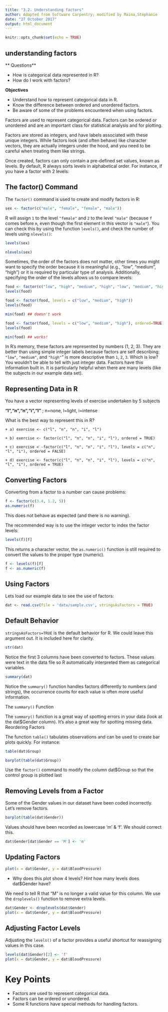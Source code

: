 ```yaml
---
title: "3.2. Understanding factors"
author: Adapted from Software Carpentry; modified by Maina,Stephanie
date: "27 October 2017"
output: html_document
---
```


```r
knitr::opts_chunk$set(echo = TRUE)
```
## understanding factors

** Questions** 

  + How is categorical data represented in R?
  + How do I work with factors?
  
**Objectives**

  + Understand how to represent categorical data in R.
  + Know the difference between ordered and unordered factors.
  + Be aware of some of the problems encountered when using factors.
  
  
Factors are used to represent categorical data. Factors can be ordered or unordered and are an important class for statistical analysis and for plotting.

Factors are stored as integers, and have labels associated with these unique integers. While factors look (and often behave) like character vectors, they are actually integers under the hood, and you need to be careful when treating them like strings.

Once created, factors can only contain a pre-defined set values, known as levels. By default, R always sorts levels in alphabetical order. For instance, if you have a factor with 2 levels:

## The factor() Command

The `factor()` command is used to create and modify factors in R:

```r
sex <- factor(c("male", "female", "female", "male"))
```

R will assign `1` to the level `"female"` and `2` to the level `"male"` (because `f` comes before `m`, even though the first element in this vector is `"male"`). You can check this by using the function `levels()`, and check the number of levels using `nlevels()`:

```r
levels(sex)
```

```r
nlevels(sex)
```

Sometimes, the order of the factors does not matter, other times you might want to specify the order because it is meaningful (e.g., "low", "medium", "high") or it is required by particular type of analysis. Additionally, specifying the order of the levels allows us to compare levels:

```r
food <- factor(c("low", "high", "medium", "high", "low", "medium", "high"))
levels(food)
```

```r
food <- factor(food, levels = c("low", "medium", "high"))
levels(food)
```

```r
min(food) ## doesn't work
```

```r
food <- factor(food, levels = c("low", "medium", "high"), ordered=TRUE)
levels(food)
```

```r
min(food) ## works!
```

In R's memory, these factors are represented by numbers (1, 2, 3). They are better than using simple integer labels because factors are self describing: `"low"`, `"medium"`, and `"high"`" is more descriptive than `1`, `2`, `3`. Which is low? You wouldn't be able to tell with just integer data. Factors have this information built in. It is particularly helpful when there are many levels (like the subjects in our example data set).

## Representing Data in R
You have a vector representing levels of exercise undertaken by 5 subjects

**"l","n","n","i","l"** ; n=none, l=light, i=intense

What is the best way to represent this in R?

    + a) exercise <- c("l", "n", "n", "i", "l")

    + b) exercise <- factor(c("l", "n", "n", "i", "l"), ordered = TRUE)

    + c) exercise < -factor(c("l", "n", "n", "i", "l"), levels = c("n", "l", "i"), ordered = FALSE)

    + d) exercise <- factor(c("l", "n", "n", "i", "l"), levels = c("n", "l", "i"), ordered = TRUE)

## Converting Factors

Converting from a factor to a number can cause problems:

```r
f <- factor(c(3.4, 1.2, 5))
as.numeric(f)
```

This does not behave as expected (and there is no warning).

The recommended way is to use the integer vector to index the factor levels:

```r
levels(f)[f]
```

This returns a character vector, the `as.numeric()` function is still required to convert the values to the proper type (numeric).

```r
f <- levels(f)[f]
f <- as.numeric(f)
```

## Using Factors

Lets load our example data to see the use of factors:

```r
dat <- read.csv(file = 'data/sample.csv', stringsAsFactors = TRUE)
```

## Default Behavior

`stringsAsFactors=TRUE` is the default behavior for R. We could leave this argument out. It is included here for clarity.

```r
str(dat)
```
Notice the first 3 columns have been converted to factors. These values were text in the data file so R automatically interpreted them as categorical variables.

```r
summary(dat)
```

Notice the `summary()` function handles factors differently to numbers (and strings), the occurrence counts for each value is often more useful information.

The `summary()` Function

The `summary()` function is a great way of spotting errors in your data (look at the dat$Gender column). It's also a great way for spotting missing data.
Reordering Factors

The function `table()` tabulates observations and can be used to create bar plots quickly. For instance:

```r
table(dat$Group)
```

```r
barplot(table(dat$Group))
```

Use the `factor()` command to modify the column dat$Group so that the control group is plotted last


## Removing Levels from a Factor
Some of the Gender values in our dataset have been coded incorrectly. Let's remove factors.

```r
barplot(table(dat$Gender))
```

Values should have been recorded as lowercase 'm' & 'f'. We should correct this.

```r
dat$Gender[dat$Gender == 'M'] <- 'm'
```

## Updating Factors

```r
plot(x = dat$Gender, y = dat$BloodPressure)
```

  + Why does this plot show 4 levels?
*Hint* how many levels does dat$Gender have?

We need to tell R that "M" is no longer a valid value for this column. We use the `droplevels()` function to remove extra levels.

```r
dat$Gender <- droplevels(dat$Gender)
plot(x = dat$Gender, y = dat$BloodPressure)
```

## Adjusting Factor Levels

Adjusting the `levels()` of a factor provides a useful shortcut for reassigning values in this case.

```r
levels(dat$Gender)[2] <- 'f'
plot(x = dat$Gender, y = dat$BloodPressure)
```

# Key Points

  + Factors are used to represent categorical data.
  + Factors can be ordered or unordered.
  + Some R functions have special methods for handling factors.


